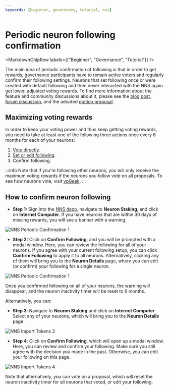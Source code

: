 ```yaml
---
keywords: [beginner, governance, tutorial, nns]
---
```



# Periodic neuron following confirmation

<MarkdownChipRow labels={["Beginner", "Governance", "Tutorial"]} />

<div class="text--center">
<p> </p>
</div>

The main idea of periodic confirmation of following is that in order to get rewards, governance participants have to remain active voters and regularly confirm their following settings. Neurons that set following once or were created with default following and then never interacted with the NNS again get lower, adjusted voting rewards. To find more information about the feature and community discussions about it, please see the [blog post](https://medium.com/dfinity/onchain-governance-improvement-periodic-confirmation-of-following-4c8fd73f578d), [forum discussion](https://forum.dfinity.org/t/periodic-confirmation-design/34215), and the adopted [motion proposal](https://dashboard.internetcomputer.org/proposal/132411).

## Maximizing voting rewards

In order to keep your voting power and thus keep getting voting rewards, you need to take at least one of the following three actions once every 6 months for each of your neurons:
1. [Vote directly](https://internetcomputer.org/docs/building-apps/governing-apps/nns/using-the-nns-dapp/nns-dapp-voting-on-proposals).
2. [Set or edit following](https://internetcomputer.org/docs/building-apps/governing-apps/nns/using-the-nns-dapp/nns-dapp-following-other-neurons).
3. Confirm following.

:::info
Note that if you're following other neurons, you will only receive the maximum voting rewards if the neurons you follow vote on all proposals. To see how neurons vote, visit [vpGeek](https://f2djv-5aaaa-aaaah-qdbea-cai.raw.icp0.io/knownNeurons).
:::

## How to confirm neuron following

- **Step 1:** Sign into the [NNS dapp](https://nns.ic0.app/), navigate to **Neuron Staking**, and click on **Internet Computer**. If you have neurons that are within 30 days of missing rewards, you will see a banner with a warning.

![NNS Periodic Confirmation 1](../../_attachments/periodic-1.webp)

- **Step 2:** Click on **Confirm Following**, and you will be prompted with a modal window. Here, you can review the following for all of your neurons. If you agree with your current following setup, you can click **Confirm Following** to apply it to all neurons. Alternatively, clicking any of them will bring you to the **Neuron Details** page, where you can edit (or confirm) your following for a single neuron.

![NNS Periodic Confirmation 1](../../_attachments/periodic-2.webp)

Once you confirmed following on all of your neurons, the warning will disappear, and the neuron inactivity timer will be reset to 6 months.

Alternatively, you can:

- **Step 3**: Navigate to **Neuron Staking** and click on **Internet Computer**. Select any of your neurons, which will bring you to the **Neuron Details** page.

![NNS Import Tokens 3](../../_attachments/periodic-3.webp)

- **Step 4**: Click on **Confirm Following**, which will open up a modal window. Here, you can review and confirm your following. Make sure you still agree with the decision you made in the past. Otherwise, you can edit your following on this page.

![NNS Import Tokens 4](../../_attachments/periodic-4.webp)

Note that alternatively, you can vote on a proposal, which will reset the neuron inactivity timer for all neurons that voted, or edit your following.
